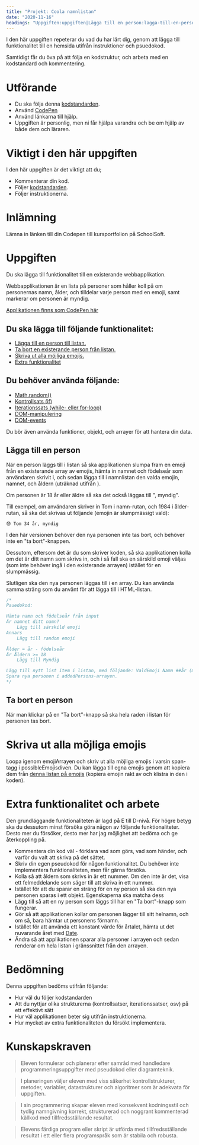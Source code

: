 ```yaml
---
title: "Projekt: Coola namnlistan"
date: "2020-11-16"
headings: "Uppgiften:uppgiften|Lägga till en person:lagga-till-en-person|Ta bort en person:ta-bort-en-person|Skriva ut emojis:skriva-ut-emojis|Extra funktionalitet:extra-funktionalitet|Bedömning:bedomning|Kunskapskraven:kunskapskraven"
---
```


I den här uppgiften repeterar du vad du har lärt dig, genom att lägga till funktionalitet till en hemsida
utifrån instruktioner och psuedokod.

Samtidigt får du öva på att följa en kodstruktur, och arbeta med en kodstandard och kommentering.

# Utförande
- Du ska följa denna [kodstandarden](https://guteteknik.netlify.app/prog1/referenser/kodstandard).
- Använd [CodePen](https://codepen.io/your-work)
- Använd länkarna till hjälp.
- Uppgiften är personlig, men ni får hjälpa varandra och be om hjälp av både dem och läraren.

# Viktigt i den här uppgiften
I den här uppgiften är det viktigt att du;
- Kommenterar din kod.
- Följer [kodstandarden](https://guteteknik.netlify.app/prog1/referenser/kodstandard).
- Följer instruktionerna.

# Inlämning
Lämna in länken till din Codepen till kursportfolion på SchoolSoft.

# <span id="uppgiften"></span> Uppgiften
Du ska lägga till funktionalitet till en existerande webbapplikation.

Webbapplikationen är en lista på personer som håller koll på om personernas namn, ålder, och tilldelar varje person med en emoji, samt markerar om personen är myndig.

<Notice>

[Applikationen finns som CodePen här](https://codepen.io/GuteFelix/pen/ExyMqxw)

</Notice>

## Du ska lägga till följande funktionalitet:
- [Lägga till en person till listan.](#lagga-till-en-person)
- [Ta bort en existerande person från listan.](#ta-bort-en-person)
- [Skriva ut alla möjliga emojis.](#skriva-ut-emojis)
- [Extra funktionalitet](#extra-funktionalitet)

## Du behöver använda följande:
- [Math.random()](https://guteteknik.netlify.app/prog1/referenser/random)
- [Kontrollsats (if)](https://guteteknik.netlify.app/prog1/kontrollsatser/intro)
- [Iterationssats (while- eller for-loop)](https://guteteknik.netlify.app/prog1/iterationssatser)
- [DOM-manipulering](https://guteteknik.netlify.app/prog1/webben/dom-manipulering)
- [DOM-events](https://guteteknik.netlify.app/prog1/webben/dom-eventbindning)

Du bör även använda funktioner, objekt, och arrayer för att hantera din data.

## <span id="lagga-till-en-person"></span> Lägga till en person
När en person läggs till i listan så ska applikationen slumpa fram en emoji från en existerande array av emojis, hämta in namnet och födelseår som användaren skrivit i, och sedan lägga till i namnlistan den valda emojin, namnet, och åldern (uträknad utifrån ).

Om personen är 18 år eller äldre så ska det också läggas till ", myndig".

Till exempel, om användaren skriver in Tom i namn-rutan, och 1984 i ålder-rutan, så ska det skrivas ut följande (emojin är slumpmässigt vald):

`😎 Tom 34 år, myndig`

I den här versionen behöver den nya personen inte tas bort, och behöver inte en "ta bort"-knappen.

Dessutom, eftersom det är du som skriver koden, så ska applikationen kolla om det är ditt namn som skrivs in, och i så fall ska en särskild emoji väljas (som inte behöver ingå i den existerande arrayen) istället för en slumpmässig.

Slutligen ska den nya personen läggas till i en array. Du kan använda samma sträng som du använt för att lägga till i HTML-listan.

```js
/*
Psuedokod:

Hämta namn och födelseår från input
Är namnet ditt namn?
    Lägg till särskild emoji
Annars
    Lägg till random emoji

Ålder = år - födelseår
Är Åldern >= 18
    Lägg till Myndig

Lägg till nytt list item i listan, med följande: ValdEmoji Namn ##år (myndig)
Spara nya personen i addedPersons-arrayen.
*/
```

## <span id="ta-bort-en-person"></span> Ta bort en person
När man klickar på en "Ta bort"-knapp så ska hela raden i listan för personen tas bort.

# <span id="skriva-ut-emojis"></span> Skriva ut alla möjliga emojis
Loopa igenom emojiArrayen och skriv ut alla möjliga emojis i varsin span-tagg i possibleEmojisdiven. Du kan lägga till egna emojis genom att kopiera dem från [denna listan på emojis](https://unicode.org/emoji/charts/full-emoji-list.html) (kopiera emojin rakt av och klistra in den i koden).

# <span id="extra-funktionalitet"></span> Extra funktionalitet och arbete
Den grundläggande funktionaliteten är lagd på E till D-nivå. För högre betyg ska du dessutom minst försöka göra någon av följande funktionaliteter.
Desto mer du försöker, desto mer har jag möjlighet att bedöma och ge återkoppling på.

- Kommentera din kod väl - förklara vad som görs, vad som händer, och varför du valt att skriva på det sättet.
- Skriv din egen pseudokod för någon funktionalitet. Du behöver inte implementera funktionaliteten, men får gärna försöka.
- Kolla så att åldern som skrivs in är ett nummer. Om den inte är det, visa ett felmeddelande som säger till att skriva in ett nummer.
- Istället för att du sparar en sträng för en ny person så ska den nya personen sparas i ett objekt. Egenskaperna ska matcha dess 
- Lägg till så att en ny person som läggs till har en "Ta bort"-knapp som fungerar.
- Gör så att applikationen kollar om personen lägger till sitt helnamn, och om så, bara hämtar ut personens förnamn.
- Istället för att använda ett konstant värde för årtalet, hämta ut det nuvarande året med [Date](https://developer.mozilla.org/en-US/docs/Web/JavaScript/Reference/Global_Objects/Date).
- Ändra så att applikationen sparar alla personer i arrayen och sedan renderar om hela listan i gränssnittet från den arrayen.

# <span id="bedomning"></span> Bedömning
Denna uppgiften bedöms utifrån följande:
- Hur väl du följer kodstandarden
- Att du nyttjar olika strukturerna (kontrollsatser, iterationssatser, osv) på ett effektivt sätt
- Hur väl applikationen beter sig utifrån instruktionerna.
- Hur mycket av extra funktionaliteten du försökt implementera.

# <span id="kunskapskraven"></span> Kunskapskraven
> Eleven formulerar och planerar efter samråd med handledare programmeringsuppgifter med pseudokod eller diagramteknik.

> I planeringen väljer eleven med viss säkerhet kontrollstrukturer, metoder, variabler, datastrukturer och algoritmer som är adekvata för uppgiften.

> I sin programmering skapar eleven med konsekvent kodningsstil och tydlig namngivning korrekt, strukturerad och noggrant kommenterad källkod med tillfredsställande resultat.

> Elevens färdiga program eller skript är utförda med tillfredsställande resultat i ett eller flera programspråk som är stabila och robusta.